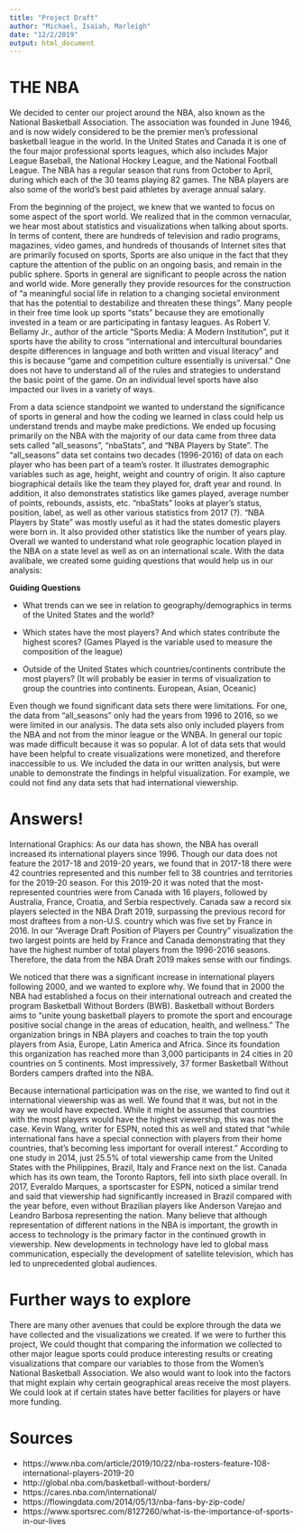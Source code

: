 ```yaml
---
title: "Project Draft"
author: "Michael, Isaiah, Marleigh"
date: "12/2/2019"
output: html_document
---
```


# THE NBA 

We decided to center our project around the NBA, also known as the National Basketball Association. The association was founded in June 1946, and is now widely considered to be the premier men's professional basketball league in the world. In the United States and Canada it is one of the four major professional sports leagues, which also includes Major League Baseball, the National Hockey League, and the National Football League. The NBA has a regular season that runs from October to April, during which each of the 30 teams playing 82 games. The NBA players are also some of the world's best paid athletes by average annual salary.

From the beginning of the project, we knew that we wanted to focus on some aspect of the sport world. We realized that in the common vernacular, we hear most about statistics and visualizations when talking about sports. In terms of content, there are hundreds of television and radio programs, magazines, video games, and hundreds of thousands of Internet sites that are primarily focused on sports, Sports are also unique in the fact that they capture the attention of the public on an ongoing basis, and remain in the public sphere. Sports in general are significant to people across the nation and world wide. More generally they provide resources for the construction of "a meaningful social life in relation to a changing societal environment that has the potential to destabilize and threaten these things". Many people in their free time look up sports “stats” because they are emotionally invested in a team or are participating in fantasy leagues. As Robert V. Bellamy Jr., author of the article "Sports Media: A Modern Institution", put it sports have the ability to cross "international and intercultural boundaries despite differences in language and both written and visual literacy" and this is because "game and competition culture essentially is universal.” One does not have to understand all of the rules and strategies to understand the basic point of the game. On an individual level sports have also impacted our lives in a variety of ways. 

From a data science standpoint we wanted to understand the significance of sports in general and how the coding we learned in class could help us understand trends and maybe make predictions. We ended up focusing primarily on the NBA with the majority of our data came from three data sets called “all_seasons”, “nbaStats”, and "NBA Players by State". The "all_seasons" data set contains two decades (1996-2016) of data on each player who has been part of a team's roster. It illustrates demographic variables such as age, height, weight and country of origin. It also capture biographical details like the team they played for, draft year and round. In addition, it also demonstrates statistics like games played, average number of points, rebounds, assists, etc. "nbaStats" looks at player's status, position, label, as well as other various statistics from 2017 (?). "NBA Players by State" was mostly useful as it had the states domestic players were born in. It also provided other statistics like the number of years play. Overall we wanted to understand what role geographic location played in the NBA on a state level as well as on an international scale. With the data avalibale, we created some guiding questions that would help us in our analysis:   

**Guiding Questions** 

* What trends can we see in relation to geography/demographics in terms of the United States and the world?

* Which states have the most players? And which states contribute the highest scores? (Games Played is the variable used to measure the composition of the league)

* Outside of the United States which countries/continents contribute the most players? (It will probably be easier in terms of visualization to group the countries into continents. European, Asian, Oceanic)


Even though we found significant data sets there were limitations. For one, the data from "all_seasons" only had the years from 1996 to 2016, so we were limited in our analysis. The data sets also only included players from the NBA and not from the minor league or the WNBA. In general our topic was made difficult because it was so popular. A lot of data sets that would have been helpful to create visualizations were monetized, and therefore inaccessible to us. We included the data in our written analysis, but were unable to demonstrate the findings in helpful visualization. For example, we could not find any data sets that had international viewership.



# Answers!





International Graphics:
  As our data has shown, the NBA has overall increased its international players since 1996. Though our data does not feature the 2017-18 and 2019-20 years, we found that in 2017-18 there were 42 countries represented and this number fell to 38 countries and territories for the 2019-20 season. For this 2019-20 it was noted that the most-represented countries were from Canada with 16 players, followed by Australia, France, Croatia, and Serbia respectively.  Canada saw a record six players selected in the NBA Draft 2019, surpassing the previous record for most draftees from a non-U.S. country which was five set by France in 2016. In our “Average Draft Position of Players per Country” visualization the two largest points are held by France and Canada demonstrating that they have the highest number of total players from the 1996-2016 seasons. Therefore, the data from the NBA Draft 2019 makes sense with our findings.  

  We noticed that there was a significant increase in international players following 2000, and we wanted to explore why. We found that in 2000 the NBA had established a focus on their international outreach and created the program Basketball Without Borders (BWB). Basketball without Borders aims to “unite young basketball players to promote the sport and encourage positive social change in the areas of education, health, and wellness.” The organization brings in NBA players and coaches to train the top youth players from Asia, Europe, Latin America and Africa. Since its foundation this organization has reached more than 3,000 participants in 24 cities in 20 countries on 5 continents. Most impressively, 37 former Basketball Without Borders campers drafted into the NBA.

  Because international participation was on the rise, we wanted to find out it international viewership was as well. We found that it was, but not in the way we would have expected. While it might be assumed that countries with the most players would have the highest viewership, this was not the case. Kevin Wang, writer for ESPN, noted this as well and stated that “while international fans have a special connection with players from their home countries, that's becoming less important for overall interest.” According to one study in 2014, just 25.5% of total viewership came from the United States with the Philippines, Brazil, Italy and France next on the list. Canada which has its own team, the Toronto Raptors, fell into sixth place overall. In 2017, Everaldo Marques, a sportscaster for ESPN, noticed a similar trend and said that viewership had significantly increased in Brazil compared with the year before, even without Brazilian players like Anderson Varejao and Leandro Barbosa representing the nation. Many believe that although representation of different nations in the NBA is important, the growth in access to technology is the primary factor in the continued growth in viewership. New developments in technology have led to global mass communication, especially the development of satellite television, which has led to unprecedented global audiences.

# Further ways to explore

There are many other avenues that could be explore through the data we have collected and the visualizations we created. If we were to further this project, We could thought that comparing the information we collected to other major league sports could produce interesting results or creating visualizations that compare our variables to those from the Women's National Basketball Association. 
We also would want to look into the factors that might explain why certain geographical areas receive the most players. We could look at if certain states have better facilities for players or have more funding. 



# Sources
* https://www.nba.com/article/2019/10/22/nba-rosters-feature-108-international-players-2019-20
* http://global.nba.com/basketball-without-borders/
* https://cares.nba.com/international/
* https://flowingdata.com/2014/05/13/nba-fans-by-zip-code/
* https://www.sportsrec.com/8127260/what-is-the-importance-of-sports-in-our-lives